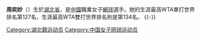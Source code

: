 {{Unreferenced|time=2020-12-29T14:19:05+00:00}}
{{Infobox tennis biography
| name                    = 周奕妙
| image                         =
| caption                       =
| country                       = {{flagu|China}}
| residence                     = [[上海市|上海市]]
| birth_date                    = {{Birth date and age|1991|2|7}}
| birth_place                   = [[湖北省|湖北省]]
| height                        =
| turnedpro                     =
| retired                       = 
| plays                         = 右手（双手反手）
| careerprizemoney              = $171,874
| singlesrecord                 = 144 – 79
| singlestitles                 = 0 WTA, 6 ITF
| highestsinglesranking         = No. 127 ([[2013年|2013年]]8月19日)
| currentsinglesranking         = 
| AustralianOpenresult          = Q3 (2013年)
| FrenchOpenresult              = Q3 (2013年)
| Wimbledonresult               = Q1 ([[2010年|2010年]])
| USOpenresult                  = Q1 (2013年)
| doublesrecord                 = 83 – 56
| doublestitles                 = 0 WTA, 8 ITF
| highestdoublesranking         = No. 134 (2013年9月16日)
| currentdoublesranking         = 
| AustralianOpenDoublesresult   = 2R (2013)
| updated                       = [[2012年|2012年]]8月25日
}}
'''周奕妙'''（{{bd|1991年|2月7日}}）生於[[湖北省|湖北省]]，是[[中國|中國]]職業女子[[網球|網球]]選手。她的生涯最高WTA單打世界排名第127名，生涯最高WTA雙打世界排名則是第134名。
{{-}}
{{Sport-stub}}
[[Category:湖北籍运动员|Category:湖北籍运动员]]
[[Category:中国女子网球运动员|Category:中国女子网球运动员]]